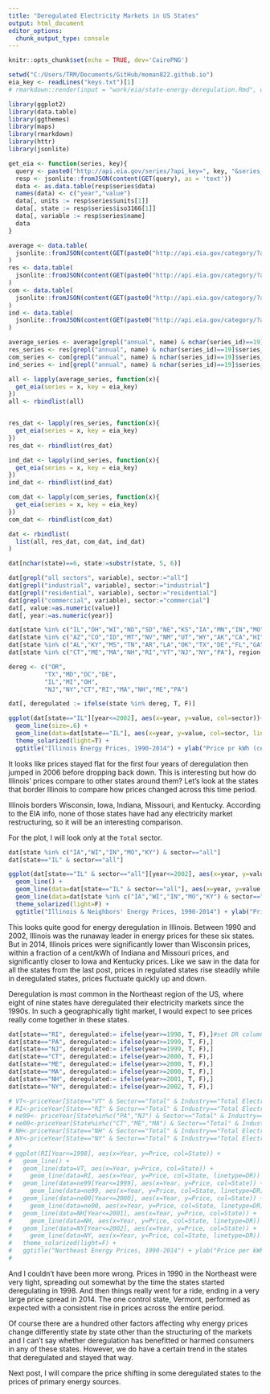 ```yaml
---
title: "Deregulated Electricity Markets in US States"
output: html_document
editor_options: 
  chunk_output_type: console
---
```


```r
knitr::opts_chunk$set(echo = TRUE, dev='CairoPNG')

setwd("C:/Users/TRM/Documents/GitHub/moman822.github.io")
eia_key <- readLines("keys.txt")[1]
# rmarkdown::render(input = "work/eia/state-energy-deregulation.Rmd", output_file = "work/eia/energy_dereg_1.html")
```

```r
library(ggplot2)
library(data.table)
library(ggthemes)
library(maps)
library(rmarkdown)
library(httr)
library(jsonlite)
```

```r
get_eia <- function(series, key){
  query <- paste0("http://api.eia.gov/series/?api_key=", key, "&series_id=", series)
  resp <- jsonlite::fromJSON(content(GET(query), as = 'text'))
  data <- as.data.table(resp$series$data)
  names(data) <- c("year","value")
  data[, units := resp$series$units[1]]
  data[, state := resp$series$iso3166[1]]
  data[, variable := resp$series$name]
  data
}
```

```r

average <- data.table(
  jsonlite::fromJSON(content(GET(paste0("http://api.eia.gov/category/?api_key=", eia_key,"&category_id=40")), as='text'))$category$childseries
)
res <- data.table(
  jsonlite::fromJSON(content(GET(paste0("http://api.eia.gov/category/?api_key=", eia_key,"&category_id=1012")), as='text'))$category$childseries
)
com <- data.table(
  jsonlite::fromJSON(content(GET(paste0("http://api.eia.gov/category/?api_key=", eia_key,"&category_id=1013")), as='text'))$category$childseries
)
ind <- data.table(
  jsonlite::fromJSON(content(GET(paste0("http://api.eia.gov/category/?api_key=", eia_key,"&category_id=1014")), as='text'))$category$childseries
)

average_series <- average[grepl("annual", name) & nchar(series_id)==19]$series_id
res_series <- res[grepl("annual", name) & nchar(series_id)==19]$series_id
com_series <- com[grepl("annual", name) & nchar(series_id)==19]$series_id
ind_series <- ind[grepl("annual", name) & nchar(series_id)==19]$series_id

all <- lapply(average_series, function(x){
  get_eia(series = x, key = eia_key)
})
all <- rbindlist(all)


res_dat <- lapply(res_series, function(x){
  get_eia(series = x, key = eia_key)
})
res_dat <- rbindlist(res_dat)

ind_dat <- lapply(ind_series, function(x){
  get_eia(series = x, key = eia_key)
})
ind_dat <- rbindlist(ind_dat)

com_dat <- lapply(com_series, function(x){
  get_eia(series = x, key = eia_key)
})
com_dat <- rbindlist(com_dat)

dat <- rbindlist(
  list(all, res_dat, com_dat, ind_dat)
)

dat[nchar(state)==6, state:=substr(state, 5, 6)]

dat[grepl("all sectors", variable), sector:="all"]
dat[grepl("industrial", variable), sector:="industrial"]
dat[grepl("residential", variable), sector:="residential"]
dat[grepl("commercial", variable), sector:="commercial"]
dat[, value:=as.numeric(value)]
dat[, year:=as.numeric(year)]
```

```r
dat[state %in% c("IL","OH","WI","ND","SD","NE","KS","IA","MN","IN","MO","MI"), region:="mw"]
dat[state %in% c("AZ","CO","ID","MT","NV","NM","UT","WY","AK","CA","HI","OR","WA"), region:="w"]
dat[state %in% c("AL","KY","MS","TN","AR","LA","OK","TX","DE","FL","GA","MD","NC","SC","VA","WV", "DC"), region:="s"]
dat[state %in% c("CT","ME","MA","NH","RI","VT","NJ","NY","PA"), region:="ne"]

dereg <- c("OR",
          "TX","MD","DC","DE",
          "IL","MI","OH",
          "NJ","NY","CT","RI","MA","NH","ME","PA")

dat[, deregulated := ifelse(state %in% dereg, T, F)]
```



```r
ggplot(dat[state=="IL"][year<=2002], aes(x=year, y=value, col=sector))+
  geom_line(size=.6) +
  geom_line(data=dat[state=="IL"], aes(x=year, y=value, col=sector, linetype=deregulated), size=.6) +
  theme_solarized(light=T) +
  ggtitle("Illinois Energy Prices, 1990-2014") + ylab("Price pr kWh (cents)")
```

It looks like prices stayed flat for the first four years of deregulation then jumped in 2006 before dropping back down. This is interesting but how do Illinois' prices compare to other states around them? Let's look at the states that border Illinois to compare how prices changed across this time period.

Illinois borders Wisconsin, Iowa, Indiana, Missouri, and Kentucky. According to the EIA info, none of those states have had any electricity market restructuring, so it will be an interesting comparison.

For the plot, I will look only at the `Total` sector.

```r
dat[state %in% c("IA","WI","IN","MO","KY") & sector=="all"]
dat[state=="IL" & sector=="all"]
```


```r
ggplot(dat[state=="IL" & sector=="all"][year<=2002], aes(x=year, y=value, col=state)) +
  geom_line() +
  geom_line(data=dat[state=="IL" & sector=="all"], aes(x=year, y=value, linetype=deregulated)) +
  geom_line(data=dat[state %in% c("IA","WI","IN","MO","KY") & sector=="all"], aes(x=year, y=value, col=state)) +
  theme_solarized(light=F) +
  ggtitle("Illinois & Neighbors' Energy Prices, 1990-2014") + ylab("Price pr kWh (cents)")

```

This looks quite good for energy deregulation in Illinois. Between 1990 and 2002, Illinois was the runaway leader in energy prices for these six states. But in 2014, Illinois prices were significantly lower than Wisconsin prices, within a fraction of a cent/kWh of Indiana and Missouri prices, and significantly closer to Iowa and Kentucky prices. Like we saw in the data for all the states from the last post, prices in regulated states rise steadily while in deregulated states, prices fluctuate quickly up and down.

Deregulation is most common in the Northeast region of the US, where eight of nine states have deregulated their electricity markets since the 1990s. In such a geographically tight market, I would expect to see prices really come together in these states.

```r
dat[state=="RI", deregulated:= ifelse(year>=1998, T, F),]#set DR column T/F for each state
dat[state=="PA", deregulated:= ifelse(year>=1999, T, F),] 
dat[state=="NJ", deregulated:= ifelse(year>=1999, T, F),]
dat[state=="CT", deregulated:= ifelse(year>=2000, T, F),]
dat[state=="ME", deregulated:= ifelse(year>=2000, T, F),]
dat[state=="MA", deregulated:= ifelse(year>=2000, T, F),]
dat[state=="NH", deregulated:= ifelse(year>=2001, T, F),]
dat[state=="NY", deregulated:= ifelse(year>=2002, T, F),]

# VT<-priceYear[State=="VT" & Sector=="Total" & Industry=="Total Electric Industry"]
# RI<-priceYear[State=="RI" & Sector=="Total" & Industry=="Total Electric Industry"]#new data.tables for plot
# ne99<- priceYear[State%in%c("PA","NJ") & Sector=="Total" & Industry=="Total Electric Industry"]
# ne00<-priceYear[State%in%c("CT","ME","MA") & Sector=="Total" & Industry=="Total Electric Industry"]
# NH<-priceYear[State=="NH" & Sector=="Total" & Industry=="Total Electric Industry"]
# NY<-priceYear[State=="NY" & Sector=="Total" & Industry=="Total Electric Industry"]
# 
# ggplot(RI[Year<=1998], aes(x=Year, y=Price, col=State)) +
#   geom_line() +
#   geom_line(data=VT, aes(x=Year, y=Price, col=State)) +
#     geom_line(data=RI, aes(x=Year, y=Price, col=State, linetype=DR)) +
#   geom_line(data=ne99[Year<=1999], aes(x=Year, y=Price, col=State)) +
#     geom_line(data=ne99, aes(x=Year, y=Price, col=State, linetype=DR)) +
#   geom_line(data=ne00[Year<=2000], aes(x=Year, y=Price, col=State)) +
#     geom_line(data=ne00, aes(x=Year, y=Price, col=State, linetype=DR)) +
#   geom_line(data=NH[Year<=2001], aes(x=Year, y=Price, col=State)) +
#     geom_line(data=NH, aes(x=Year, y=Price, col=State, linetype=DR)) +
#   geom_line(data=NY[Year<=2002], aes(x=Year, y=Price, col=State)) +
#     geom_line(data=NY, aes(x=Year, y=Price, col=State, linetype=DR)) +
#   theme_solarized(light=F) +
#   ggtitle("Northeast Energy Prices, 1990-2014") + ylab("Price per kWh (cents)")
#   
```

And I couldn't have been more wrong. Prices in 1990 in the Northeast were very tight, spreading out somewhat by the time the states started deregulating in 1998. And then things really went for a ride, ending in a very large price spread in 2014. The one control state, Vermont, performed as expected with a consistent rise in prices across the entire period.

Of course there are a hundred other factors affecting why energy prices change differently state by state other than the structuring of the markets and I can't say whether deregulation has benefitted or harmed consumers in any of these states. However, we do have a certain trend in the states that deregulated and stayed that way.

Next post, I will compare the price shifting in some deregulated states to the prices of primary energy sources.






















